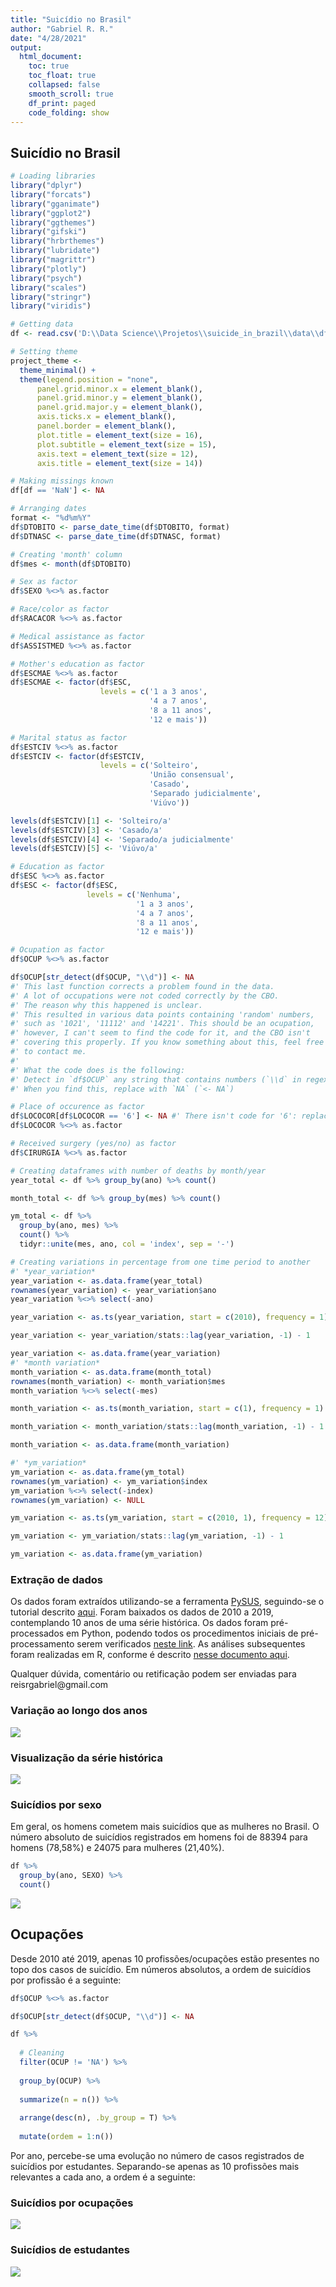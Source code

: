 ```yaml
---
title: "Suicídio no Brasil"
author: "Gabriel R. R."
date: "4/28/2021"
output: 
  html_document:
    toc: true
    toc_float: true
    collapsed: false
    smooth_scroll: true
    df_print: paged
    code_folding: show
---
```

## Suicídio no Brasil

```r
# Loading libraries
library("dplyr")
library("forcats")
library("gganimate")
library("ggplot2")
library("ggthemes")
library("gifski")
library("hrbrthemes")
library("lubridate")
library("magrittr")
library("plotly")
library("psych")
library("scales")
library("stringr")
library("viridis")

# Getting data
df <- read.csv('D:\\Data Science\\Projetos\\suicide_in_brazil\\data\\df.csv', encoding = 'UTF-8')[-1]

# Setting theme
project_theme <- 
  theme_minimal() + 
  theme(legend.position = "none",
      panel.grid.minor.x = element_blank(),
      panel.grid.minor.y = element_blank(),
      panel.grid.major.y = element_blank(),
      axis.ticks.x = element_blank(),
      panel.border = element_blank(),
      plot.title = element_text(size = 16),
      plot.subtitle = element_text(size = 15),
      axis.text = element_text(size = 12),
      axis.title = element_text(size = 14))

# Making missings known
df[df == 'NaN'] <- NA

# Arranging dates
format <- "%d%m%Y"
df$DTOBITO <- parse_date_time(df$DTOBITO, format)
df$DTNASC <- parse_date_time(df$DTNASC, format)

# Creating 'month' column
df$mes <- month(df$DTOBITO)

# Sex as factor
df$SEXO %<>% as.factor

# Race/color as factor
df$RACACOR %<>% as.factor

# Medical assistance as factor
df$ASSISTMED %<>% as.factor

# Mother's education as factor
df$ESCMAE %<>% as.factor
df$ESCMAE <- factor(df$ESC,
                    levels = c('1 a 3 anos',
                               '4 a 7 anos',
                               '8 a 11 anos',
                               '12 e mais'))

# Marital status as factor
df$ESTCIV %<>% as.factor
df$ESTCIV <- factor(df$ESTCIV,
                    levels = c('Solteiro',
                               'União consensual',
                               'Casado',
                               'Separado judicialmente',
                               'Viúvo'))

levels(df$ESTCIV)[1] <- 'Solteiro/a'
levels(df$ESTCIV)[3] <- 'Casado/a'
levels(df$ESTCIV)[4] <- 'Separado/a judicialmente'
levels(df$ESTCIV)[5] <- 'Viúvo/a'

# Education as factor
df$ESC %<>% as.factor
df$ESC <- factor(df$ESC,
                 levels = c('Nenhuma',
                            '1 a 3 anos',
                            '4 a 7 anos',
                            '8 a 11 anos',
                            '12 e mais'))

# Ocupation as factor
df$OCUP %<>% as.factor

df$OCUP[str_detect(df$OCUP, "\\d")] <- NA
#' This last function corrects a problem found in the data.
#' A lot of occupations were not coded correctly by the CBO.
#' The reason why this happened is unclear.
#' This resulted in various data points containing 'random' numbers,
#' such as '1021', '11112' and '14221'. This should be an ocupation,
#' however, I can't seem to find the code for it, and the CBO isn't
#' covering this properly. If you know something about this, feel free
#' to contact me.
#' 
#' What the code does is the following:
#' Detect in `df$OCUP` any string that contains numbers (`\\d` in regex).
#' When you find this, replace with `NA` (`<- NA`)

# Place of occurence as factor
df$LOCOCOR[df$LOCOCOR == '6'] <- NA #' There isn't code for '6': replace with NA
df$LOCOCOR %<>% as.factor

# Received surgery (yes/no) as factor
df$CIRURGIA %<>% as.factor

# Creating dataframes with number of deaths by month/year
year_total <- df %>% group_by(ano) %>% count()

month_total <- df %>% group_by(mes) %>% count()

ym_total <- df %>% 
  group_by(ano, mes) %>% 
  count() %>% 
  tidyr::unite(mes, ano, col = 'index', sep = '-')

# Creating variations in percentage from one time period to another
#' *year_variation*
year_variation <- as.data.frame(year_total)
rownames(year_variation) <- year_variation$ano
year_variation %<>% select(-ano)

year_variation <- as.ts(year_variation, start = c(2010), frequency = 1)

year_variation <- year_variation/stats::lag(year_variation, -1) - 1

year_variation <- as.data.frame(year_variation)
#' *month variation*
month_variation <- as.data.frame(month_total)
rownames(month_variation) <- month_variation$mes
month_variation %<>% select(-mes)

month_variation <- as.ts(month_variation, start = c(1), frequency = 1)

month_variation <- month_variation/stats::lag(month_variation, -1) - 1

month_variation <- as.data.frame(month_variation)

#' *ym_variation*
ym_variation <- as.data.frame(ym_total)
rownames(ym_variation) <- ym_variation$index
ym_variation %<>% select(-index)
rownames(ym_variation) <- NULL

ym_variation <- as.ts(ym_variation, start = c(2010, 1), frequency = 12)

ym_variation <- ym_variation/stats::lag(ym_variation, -1) - 1

ym_variation <- as.data.frame(ym_variation)

```


### Extração de dados
Os dados foram extraídos utilizando-se a ferramenta [PySUS](https://github.com/AlertaDengue/PySUS),
seguindo-se o tutorial descrito [aqui](https://medium.com/psicodata/baixando-e-processando-dados-do-datasus-sobre-suic%C3%ADdio-com-python-656afa17f6ad?source=friends_link&sk=4e94866d21707aefec13aafe5923d6f1).
Foram baixados os dados de 2010 a 2019, contemplando 10 anos de uma série histórica. Os dados foram pré-processados em Python, podendo todos os procedimentos iniciais de pré-processamento
serem verificados [neste link](https://github.com/GabrielReisR/suicide_in_brazil/blob/main/getting_pysus_data_2010_2019.ipynb). As análises subsequentes foram realizadas em R, conforme é descrito
[nesse documento aqui](https://github.com/GabrielReisR/suicide_in_brazil/blob/main/analyses.R).

Qualquer dúvida, comentário ou retificação podem ser enviadas para reisrgabriel@gmail.com

### Variação ao longo dos anos
![](D:/Data Science/Projetos/suicide_in_brazil/figures/suicide_var_by_year.png) 

### Visualização da série histórica

![](D:/Data Science/Projetos/suicide_in_brazil/figures/suicides_across_years.gif) 

### Suicídios por sexo

Em geral, os homens cometem mais suicídios que as mulheres no Brasil. O número absoluto de suicídios registrados em homens foi de 88394 para homens (78,58%) e 24075	para mulheres (21,40%).

```r
df %>% 
  group_by(ano, SEXO) %>% 
  count()
```

![](D:/Data Science/Projetos/suicide_in_brazil/figures/suicides_by_sex_by_year.gif)

## Ocupações

Desde 2010 até 2019, apenas 10 profissões/ocupações estão presentes no topo dos casos de suicídio. Em números absolutos, a ordem de suicídios por profissão é a seguinte:

```r
df$OCUP %<>% as.factor

df$OCUP[str_detect(df$OCUP, "\\d")] <- NA

df %>%
  
  # Cleaning
  filter(OCUP != 'NA') %>% 
  
  group_by(OCUP) %>% 
  
  summarize(n = n()) %>%
  
  arrange(desc(n), .by_group = T) %>% 
  
  mutate(ordem = 1:n())
```

Por ano, percebe-se uma evolução no número de casos registrados de suicídios por estudantes. Separando-se apenas as 10 profissões mais relevantes a cada ano, a ordem é a seguinte:

### Suicídios por ocupações
![](D:/Data Science/Projetos/suicide_in_brazil/figures/suicides_by_ocup.gif) 

### Suicídios de estudantes
![](D:/Data Science/Projetos/suicide_in_brazil/figures/student_suicides.png)


